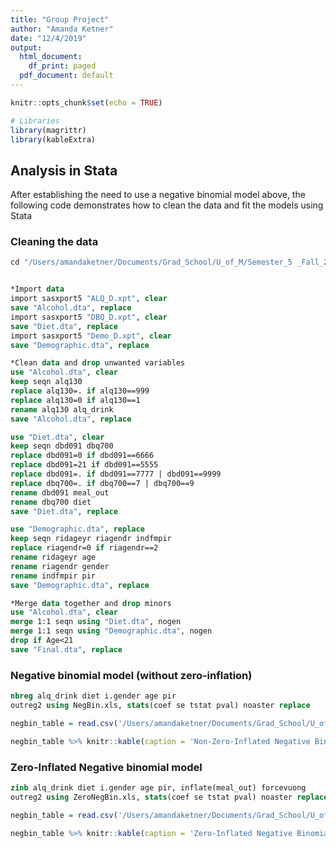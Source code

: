 ```yaml
---
title: "Group Project"
author: "Amanda Ketner"
date: "12/4/2019"
output:
  html_document:
    df_print: paged
  pdf_document: default
---
```


```r
knitr::opts_chunk$set(echo = TRUE)
```

```r
# Libraries
library(magrittr)
library(kableExtra)
```

## Analysis in Stata

After establishing the need to use a negative binomial model above, the 
following code demonstrates how to clean the data and fit the models
using Stata


### Cleaning the data
```stata

cd "/Users/amandaketner/Documents/Grad_School/U_of_M/Semester_5 _Fall_2019/STATS_506/Group_project/"


*Import data
import sasxport5 "ALQ_D.xpt", clear
save "Alcohol.dta", replace
import sasxport5 "DBQ_D.xpt", clear
save "Diet.dta", replace
import sasxport5 "Demo_D.xpt", clear
save "Demographic.dta", replace

*Clean data and drop unwanted variables
use "Alcohol.dta", clear
keep seqn alq130
replace alq130=. if alq130==999
replace alq130=0 if alq130==1
rename alq130 alq_drink
save "Alcohol.dta", replace

use "Diet.dta", clear
keep seqn dbd091 dbq700
replace dbd091=0 if dbd091==6666
replace dbd091=21 if dbd091==5555
replace dbd091=. if dbd091==7777 | dbd091==9999
replace dbq700=. if dbq700==7 | dbq700==9
rename dbd091 meal_out
rename dbq700 diet
save "Diet.dta", replace

use "Demographic.dta", replace
keep seqn ridageyr riagendr indfmpir
replace riagendr=0 if riagendr==2
rename ridageyr age
rename riagendr gender
rename indfmpir pir
save "Demographic.dta", replace

*Merge data together and drop minors
use "Alcohol.dta", clear
merge 1:1 seqn using "Diet.dta", nogen
merge 1:1 seqn using "Demographic.dta", nogen
drop if Age<21
save "Final.dta", replace

```

### Negative binomial model (without zero-inflation)

```stata

nbreg alq_drink diet i.gender age pir
outreg2 using NegBin.xls, stats(coef se tstat pval) noaster replace

```

```r

negbin_table = read.csv('/Users/amandaketner/Documents/Grad_School/U_of_M/Semester_5 _Fall_2019/STATS_506/Group_project/NegBin_clean.csv')

negbin_table %>% knitr::kable(caption = 'Non-Zero-Inflated Negative Binomial', digits=3)

```

### Zero-Inflated Negative binomial model

```stata

zinb alq_drink diet i.gender age pir, inflate(meal_out) forcevuong
outreg2 using ZeroNegBin.xls, stats(coef se tstat pval) noaster replace

```

```r

negbin_table = read.csv('/Users/amandaketner/Documents/Grad_School/U_of_M/Semester_5 _Fall_2019/STATS_506/Group_project/ZeroNegBin_clean.csv')

negbin_table %>% knitr::kable(caption = 'Zero-Inflated Negative Binomial', digits=3)

```